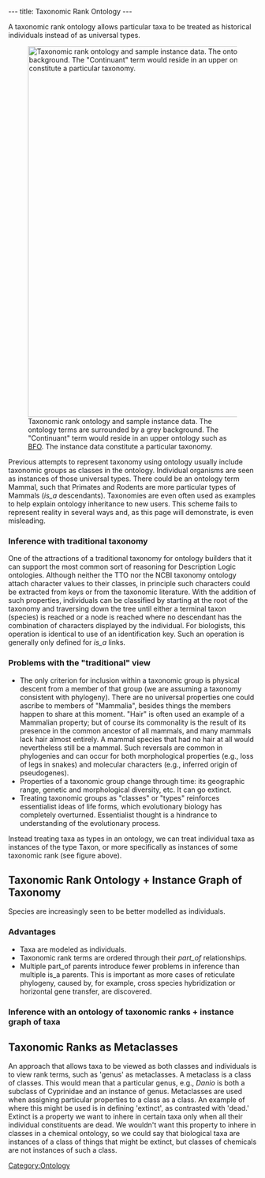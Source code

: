 ---
title: Taxonomic Rank Ontology
---

A taxonomic rank ontology allows particular taxa to be treated as historical individuals instead of as universal types.

[[Image:TaxonomicRankDiagram.png|750px|thumb|Taxonomic rank ontology and sample instance data.  The ontology terms are surrounded by a grey background.  The "Continuant" term would reside in an upper ontology such as [http://www.ifomis.org/bfo BFO].  The instance data constitute a particular taxonomy.]]

Previous attempts to represent taxonomy using ontology usually include taxonomic groups as classes in the ontology.  Individual organisms are seen as instances of those universal types.  There could be an ontology term Mammal, such that Primates and Rodents are more particular types of Mammals (''is_a'' descendants).  Taxonomies are even often used as examples to help explain ontology inheritance to new users.  This scheme fails to represent reality in several ways and, as this page will demonstrate, is even misleading.


===Inference with traditional taxonomy===
One of the attractions of a traditional taxonomy for ontology builders that it can support the most common sort of reasoning for Description Logic ontologies.  Although neither the TTO nor the NCBI taxonomy ontology attach character values to their classes, in principle such characters could be extracted from keys or from the taxonomic literature.  With the addition of such properties, individuals can be classified by starting at the root of the taxonomy and traversing down the tree until either a terminal taxon (species) is reached or a node is reached where no descendant has the combination of characters displayed by the individual.  For biologists, this operation is identical to use of an identification key.  Such an operation is generally only defined for ''is_a'' links.

===Problems with the "traditional" view===
* The only criterion for inclusion within a taxonomic group is physical descent from a member of that group (we are assuming a taxonomy consistent with phylogeny).  There are no universal properties one could ascribe to members of "Mammalia", besides things the members happen to share at this moment.  "Hair" is often used an example of a Mammalian property; but of course its commonality is the result of its presence in the common ancestor of all mammals, and many mammals lack hair almost entirely.  A mammal species that had no hair at all would nevertheless still be a mammal. Such reversals are common in phylogenies and can occur for both morphological properties (e.g., loss of legs in snakes) and molecular characters (e.g., inferred origin of pseudogenes).
* Properties of a taxonomic group change through time: its geographic range, genetic and morphological diversity, etc.  It can go extinct.
* Treating taxonomic groups as "classes" or "types" reinforces essentialist ideas of life forms, which evolutionary biology has completely overturned.  Essentialist thought is a hindrance to understanding of the evolutionary process.

Instead treating taxa as types in an ontology, we can treat individual taxa as instances of the type Taxon, or more specifically as instances of some taxonomic rank (see figure above).

==Taxonomic Rank Ontology + Instance Graph of Taxonomy==

Species are increasingly seen to be better modelled as individuals.

===Advantages===
* Taxa are modeled as individuals.
* Taxonomic rank terms are ordered through their ''part_of'' relationships.
* Multiple part_of parents introduce fewer problems in inference than multiple is_a parents.  This is important as more cases of reticulate phylogeny, caused by, for example, cross species hybridization or horizontal gene transfer, are discovered.

===Inference with an ontology of taxonomic ranks + instance graph of taxa===

==Taxonomic Ranks as Metaclasses==

An approach that allows taxa to be viewed as both classes and individuals is to view rank terms, such as 'genus' as metaclasses.  A metaclass is a class of classes. This would mean that a particular genus, e.g., ''Danio'' is both a subclass of Cyprinidae and an instance of genus.  Metaclasses are used when assigning particular properties to a class as a class.  An example of where this might be used is in defining 'extinct', as contrasted with 'dead.'  Extinct is a property we want to inhere in certain taxa only when all their individual constituents are dead.  We wouldn't want this property to inhere in classes in a chemical ontology, so we could say that biological taxa are instances of a class of things that might be extinct, but classes of chemicals are not instances of such a class.

[[Category:Ontology]]